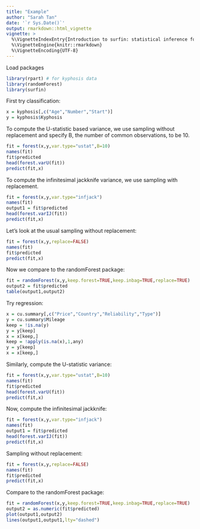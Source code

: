 ```yaml
---
title: "Example"
author: "Sarah Tan"
date: '`r Sys.Date()`'
output: rmarkdown::html_vignette
vignette: >
  %\VignetteIndexEntry{Introduction to surfin: statistical inference for random forests}
  %\VignetteEngine{knitr::rmarkdown} 
  %\VignetteEncoding{UTF-8}
---
```


Load packages
```r
library(rpart) # for kyphosis data
library(randomForest)
library(surfin)
```

First try classification:
```r
x = kyphosis[,c("Age","Number","Start")]
y = kyphosis$Kyphosis
```

To compute the U-statistic based variance, we use sampling without replacement and specify B, the number of common observations, to be 10.
```r
fit = forest(x,y,var.type="ustat",B=10)
names(fit)
fit$predicted
head(forest.varU(fit))
predict(fit,x)
```

To compute the infinitesimal jackknife variance, we use sampling with replacement.
```r
fit = forest(x,y,var.type="infjack")
names(fit)
output1 = fit$predicted
head(forest.varIJ(fit))
predict(fit,x)
```

Let's look at the usual sampling without replacement:
```r
fit = forest(x,y,replace=FALSE)
names(fit)
fit$predicted
predict(fit,x)
```

Now we compare to the randomForest package:
```r
fit = randomForest(x,y,keep.forest=TRUE,keep.inbag=TRUE,replace=TRUE)
output2 = fit$predicted
table(output1,output2)
```

Try regression:
```r
x = cu.summary[,c("Price","Country","Reliability","Type")]
y = cu.summary$Mileage
keep = !is.na(y)
y = y[keep]
x = x[keep,]
keep = !apply(is.na(x),1,any)
y = y[keep]
x = x[keep,]
```

Similarly, compute the U-statistic variance:
```r
fit = forest(x,y,var.type="ustat",B=10)
names(fit)
fit$predicted
head(forest.varU(fit))
predict(fit,x)
```

Now, compute the infinitesimal jackknife:
```r
fit = forest(x,y,var.type="infjack")
names(fit)
output1 = fit$predicted
head(forest.varIJ(fit))
predict(fit,x)
```

Sampling without replacement:
```r
fit = forest(x,y,replace=FALSE)
names(fit)
fit$predicted
predict(fit,x)
```

Compare to the randomForest package:
```r
fit = randomForest(x,y,keep.forest=TRUE,keep.inbag=TRUE,replace=TRUE)
output2 = as.numeric(fit$predicted)
plot(output1,output2)
lines(output1,output1,lty="dashed")
```